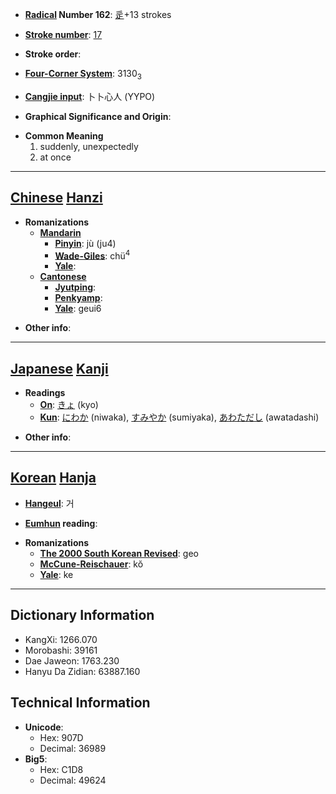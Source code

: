 * '''[[Wiktionary:Chinese radical index| Radical]] Number 162''': [[Wiktionary:Chinese radical index 辵|辵]]+13 strokes

* '''[[Wiktionary:Chinese total strokes index|Stroke number]]''': [[Wiktionary:Chinese total strokes index 17|17]]

* '''Stroke order''': 

* '''[[Wiktionary:Chinese four corner index|Four-Corner System]]''': 3130<sub>3</sub>

* '''[[Wiktionary:Chinese Cangjie index|Cangjie input]]''': 卜卜心人 (YYPO)

* '''Graphical Significance and Origin''': 

* '''Common Meaning'''
*#suddenly, unexpectedly
*# at once


----

== [[Chinese]] [[Hanzi]] ==

* '''Romanizations'''
** '''[[Mandarin]]'''
*** '''[[Pinyin]]''': jù (ju4)
*** '''[[Wade-Giles]]''': chü<sup>4</sup>
*** '''[[Yale]]''': 
** '''[[Cantonese]]'''
*** '''[[Jyutping]]''':
*** '''[[Penkyamp]]''': 
*** '''[[Yale]]''': geui6

* '''Other info''': 

----

== [[Japanese]] [[Kanji]] ==

* '''Readings'''
** '''[[On]]''': [[きょ]] (kyo)
** '''[[Kun]]''': [[にわか]] (niwaka), [[すみやか]] (sumiyaka), [[あわただし]] (awatadashi)

* '''Other info''':  

----

== [[Korean]] [[Hanja]] ==

* '''[[Hangeul]]''': 거

* '''[[Eumhun]] reading''': 

* '''Romanizations'''
** '''[[The 2000 South Korean Revised Romanization|The 2000 South Korean Revised]]''': geo
** '''[[McCune-Reischauer]]''': kŏ
** '''[[Yale]]''': ke

----

== Dictionary Information ==

* KangXi: 1266.070
* Morobashi: 39161
* Dae Jaweon: 1763.230
* Hanyu Da Zidian: 63887.160

== Technical Information ==

* '''Unicode''':
** Hex: 907D
** Decimal: 36989
* '''Big5''':
** Hex: C1D8
** Decimal: 49624